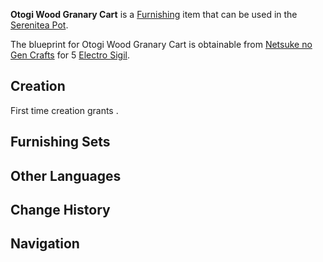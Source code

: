 {{Furnishing Infobox
|id             = 373128
|image          = Item Simple Otogi Workshop.png
|category       = Landscape
|subcategory    = Item
|rarity         = 2
|adeptal_energy = 30
|load           = 40
|reduced_load   = 29
|description    = A simple shed made of [[Otogi Wood]] that is largely built using three main processes and is suited for laying against walls and using all kinds of free space within and outside [[Inazuma City]].<br />Dried Otogi Wood is light and sturdy, and these shed's roofs can be raised by one strong artisan alone, which makes it a very flexible material to work with.
|blueprint      = Purchased from [[Netsuke no Gen Crafts]]
}}
'''Otogi Wood Granary Cart''' is a [[Furnishing]] item that can be used in the [[Serenitea Pot]].

The blueprint for Otogi Wood Granary Cart is obtainable from [[Netsuke no Gen Crafts]] for 5 [[Electro Sigil]].

==Creation==
First time creation grants {{Item|Trust|24|x=30}}.
{{Recipe
|type = Creation
|time = 12h
|Otogi Wood = 8
|sort = Otogi Wood
}}

==Furnishing Sets==
{{Craft Usage}}

==Other Languages==
{{Other Languages|default_hidden = 1
|en      = Simple Otogi Workshop
|zhs     = 御伽木简易工棚
|zhs_rm  = Yùjiā-mù Jiǎnyì Gōngpéng
|zht     = 御伽木簡易工棚
|zht_rm  = Yùjiā-mù Jiǎnyì Gōngpéng
|ja      = 御伽の簡易作業小屋
|ja_rm   = Otogi no Kan'i Sagyou Koya
|ko      = 오토기나무 간이 작업장
|ko_rm   = 
|es      = Taller sencillo de madera de murmurador
|fr      = Atelier simple en bois de dulcinier
|ru      = Простой навес из отоги
|th      = เพิงไม้ Otogi แบบง่าย
|th_rm   = 
|vi      = Lều Gỗ Otogi Giản Dị
|de      = Einfache Arbeitshütte aus Otogi-Holz
|id      = Gubuk Otogi Sederhana
|pt      = Oficina de Madeira Otogi Simples
}}

==Change History==
{{Change History|2.4}}

==Navigation==
{{Furnishing Navbox/Exterior|Landscape}}